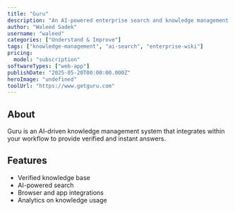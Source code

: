 ```yaml
---
title: "Guru"
description: "An AI-powered enterprise search and knowledge management platform."
author: "Waleed Sadek"
username: "waleed"
categories: ["Understand & Improve"]
tags: ["knowledge-management", "ai-search", "enterprise-wiki"]
pricing:
  model: "subscription"
softwareTypes: ["web-app"]
publishDate: "2025-05-20T00:00:00.000Z"
heroImage: "undefined"
toolUrl: "https://www.getguru.com"
---
```

## About
Guru is an AI-driven knowledge management system that integrates within your workflow to provide verified and instant answers.

## Features
- Verified knowledge base
- AI-powered search
- Browser and app integrations
- Analytics on knowledge usage
